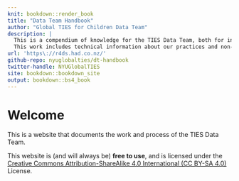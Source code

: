 ```yaml
---
knit: bookdown::render_book
title: "Data Team Handbook"
author: "Global TIES for Children Data Team"
description: |
  This is a compendium of knowledge for the TIES Data Team, both for internal capacity development and for external communication for accountability.
  This work includes technical information about our practices and non-technical guides to support our colleagues.
url: 'https\://r4ds.had.co.nz/'
github-repo: nyuglobalties/dt-handbook
twitter-handle: NYUGlobalTIES
site: bookdown::bookdown_site
output: bookdown::bs4_book
---
```


# Welcome {-}

This is a website that documents the work and process of the TIES Data Team. <!-- TODO: Finish welcome-->

This website is (and will always be) **free to use**, and is licensed under the [Creative Commons Attribution-ShareAlike 4.0 International (CC BY-SA 4.0)](https://creativecommons.org/licenses/by-sa/4.0/) License.
